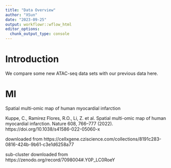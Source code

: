 ```yaml
---
title: "Data Overview"
author: "XSun"
date: "2023-09-25"
output: workflowr::wflow_html
editor_options:
  chunk_output_type: console
---
```


# Introduction

We compare some new ATAC-seq data sets with our previous data here. 


# MI

Spatial multi-omic map of human myocardial infarction

Kuppe, C., Ramirez Flores, R.O., Li, Z. et al. Spatial multi-omic map of human myocardial infarction. Nature 608, 766–777 (2022). https://doi.org/10.1038/s41586-022-05060-x

downloaded from 
https://cellxgene.cziscience.com/collections/8191c283-0816-424b-9b61-c3e1d6258a77

sub-cluster downloaded from https://zenodo.org/record/7098004#.Y0P_LC0RoeY





